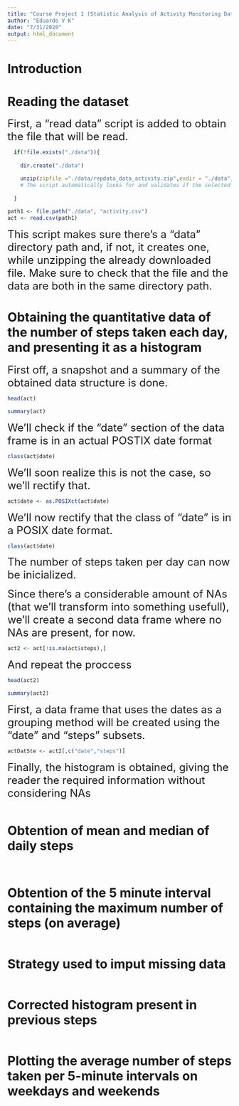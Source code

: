 ```yaml
---
title: "Course Project 1 (Statistic Analysis of Activity Monitoring Data)"
author: "Eduardo V K"
date: "7/31/2020"
output: html_document
---
```


# Introduction

# Reading the dataset


<font size="5">First, a "read data" script is added to obtain the file that will be read.</font>

```r

  if(!file.exists("./data")){
    
    dir.create("./data")

    unzip(zipfile ="./data/repdata_data_activity.zip",exdir = "./data")
    # The script automatically looks for and validates if the selected directory for the file is in the computer. If it is not, it's added, along with the file
    
  }
  
path1 <- file.path("./data", "activity.csv")
act <- read.csv(path1)

```


<font size="5">This script makes sure there's a "data" directory path and, if not, it creates one, while unzipping the already downloaded file.
Make sure to check that the file and the data are both in the same directory path.</font>


# Obtaining the quantitative data of the number of steps taken each day, and presenting it as a histogram

<font size="5">First off, a snapshot and a summary of the obtained data structure is done.</font>

```r
head(act)

summary(act)

```

<font size="5">We'll check if the "date" section of the data frame is in an actual POSTIX date format</font>
``` r

class(act$date)

```

<font size="5">We'll soon realize this is not the case, so we'll rectify that.</font>

``` r

act$date <- as.POSIXct(act$date)

```


<font size="5">We'll now rectify that the class of "date" is in a POSIX date format.</font>

``` r

class(act$date)

```
<font size="5">The number of steps taken per day can now be inicialized.</font>


<font size="5">Since there's a considerable amount of NAs (that we'll transform into something usefull), we'll create a second data frame where no NAs are present, for now.</font>

```r

act2 <- act[!is.na(act$steps),]


```

<font size="5">And repeat the proccess</font>

```r

head(act2)

```

```r
summary(act2)

```


<font size="5">First, a data frame that uses the dates as a grouping method will be created using the "date" and "steps" subsets.</font>

``` r

actDatSte <- act2[,c("date","steps")]

```



<font size = "5">Finally, the histogram is obtained, giving the reader the required information without considering NAs</font>

```r



```


# Obtention of mean and median of daily steps

```r

```

```r

```

# Obtention of the 5 minute interval containing the maximum number of steps (on average)

```r

```

# Strategy used to imput missing data

```r

```

# Corrected histogram present in previous steps

```r

```

# Plotting the average number of steps taken per 5-minute intervals on weekdays and weekends

```r

```

```r

```